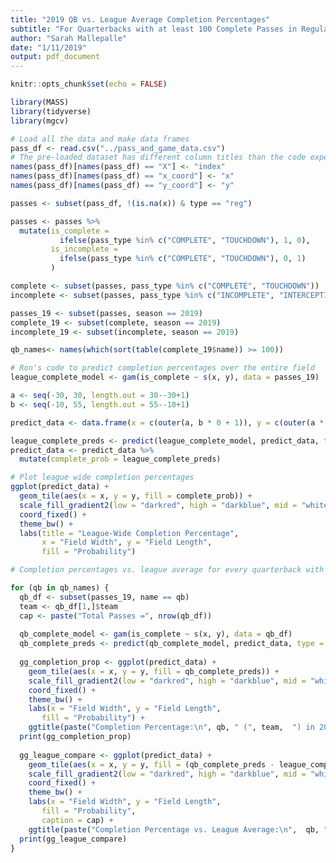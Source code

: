 ```yaml
---
title: "2019 QB vs. League Average Completion Percentages"
subtitle: "For Quarterbacks with at least 100 Complete Passes in Regular Season"
author: "Sarah Mallepalle"
date: "1/11/2019"
output: pdf_document
---
```


```r
knitr::opts_chunk$set(echo = FALSE)
```


```r
library(MASS)
library(tidyverse)
library(mgcv)

# Load all the data and make data frames
pass_df <- read.csv("../pass_and_game_data.csv")
# The pre-loaded dataset has different column titles than the code expects
names(pass_df)[names(pass_df) == "X"] <- "index"
names(pass_df)[names(pass_df) == "x_coord"] <- "x"
names(pass_df)[names(pass_df) == "y_coord"] <- "y"

passes <- subset(pass_df, !(is.na(x)) & type == "reg")

passes <- passes %>%
  mutate(is_complete = 
           ifelse(pass_type %in% c("COMPLETE", "TOUCHDOWN"), 1, 0),
         is_incomplete = 
           ifelse(pass_type %in% c("COMPLETE", "TOUCHDOWN"), 0, 1)
         )

complete <- subset(passes, pass_type %in% c("COMPLETE", "TOUCHDOWN"))
incomplete <- subset(passes, pass_type %in% c("INCOMPLETE", "INTERCEPTION"))

passes_19 <- subset(passes, season == 2019)
complete_19 <- subset(complete, season == 2019)
incomplete_19 <- subset(incomplete, season == 2019)

qb_names<- names(which(sort(table(complete_19$name)) >= 100))
```


```r
# Ron's code to predict completion percentages over the entire field
league_complete_model <- gam(is_complete ~ s(x, y), data = passes_19)

a <- seq(-30, 30, length.out = 30--30+1)
b <- seq(-10, 55, length.out = 55--10+1)

predict_data <- data.frame(x = c(outer(a, b * 0 + 1)), y = c(outer(a * 0 + 1, b)))

league_complete_preds <- predict(league_complete_model, predict_data, type = "response")
predict_data <- predict_data %>% 
  mutate(complete_prob = league_complete_preds)
```

```r
# Plot league wide completion percentages
ggplot(predict_data) +
  geom_tile(aes(x = x, y = y, fill = complete_prob)) +
  scale_fill_gradient2(low = "darkred", high = "darkblue", mid = "white", midpoint = 0.5, limits=c(0, 1)) +
  coord_fixed() +
  theme_bw() +
  labs(title = "League-Wide Completion Percentage",
       x = "Field Width", y = "Field Length",
       fill = "Probability")
```


```r
# Completion percentages vs. league average for every quarterback with >= 100 completions

for (qb in qb_names) {
  qb_df <- subset(passes_19, name == qb)
  team <- qb_df[1,]$team
  cap <- paste("Total Passes =", nrow(qb_df))
  
  qb_complete_model <- gam(is_complete ~ s(x, y), data = qb_df)
  qb_complete_preds <- predict(qb_complete_model, predict_data, type = "response")
    
  gg_completion_prop <- ggplot(predict_data) +
    geom_tile(aes(x = x, y = y, fill = qb_complete_preds)) +
    scale_fill_gradient2(low = "darkred", high = "darkblue", mid = "white", midpoint = 0.5) +
    coord_fixed() +
    theme_bw() +
    labs(x = "Field Width", y = "Field Length",
       fill = "Probability") +
    ggtitle(paste("Completion Percentage:\n", qb, " (", team,  ") in 2019", sep = "")) 
  print(gg_completion_prop)
  
  gg_league_compare <- ggplot(predict_data) +
    geom_tile(aes(x = x, y = y, fill = (qb_complete_preds - league_complete_preds))) +
    scale_fill_gradient2(low = "darkred", high = "darkblue", mid = "white", midpoint = 0, limits=c(-1, 1)) +
    coord_fixed() +
    theme_bw() +
    labs(x = "Field Width", y = "Field Length",
       fill = "Probability",
       caption = cap) +
    ggtitle(paste("Completion Percentage vs. League Average:\n",  qb, " (", team,  ") in 2019", sep = "")) 
  print(gg_league_compare)
}
```

